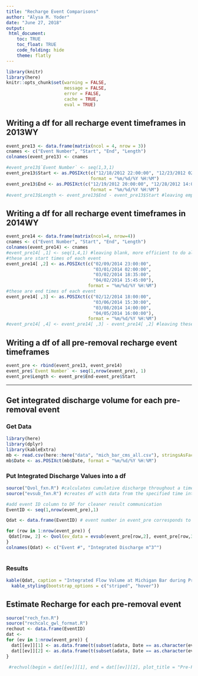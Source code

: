 ```yaml
---
title: "Recharge Event Comparisons"
author: "Alysa M. Yoder"
date: "June 27, 2018"
output: 
 html_document:
    toc: TRUE
    toc_float: TRUE
    code_folding: hide
    theme: flatly
---
```


```r
library(knitr)
library(here)
knitr::opts_chunk$set(warning = FALSE, 
                      message = FALSE,
                      error = FALSE, 
                      cache = TRUE, 
                      eval = TRUE)
```

## Writing a df for all recharge event timeframes in 2013WY
```r
event_pre13 <- data.frame(matrix(ncol = 4, nrow = 3))
cnames <- c("Event Number", "Start", "End", "Length")
colnames(event_pre13) <- cnames

#event_pre13$`Event Number` <- seq(1,3,1)
event_pre13$Start <- as.POSIXct(c("12/18/2012 22:00:00", "12/23/2012 02:45:00", "01/05/2013 21:45:00"), 
                                format = "%m/%d/%Y %H:%M")
event_pre13$End <- as.POSIXct(c("12/19/2012 20:00:00", "12/28/2012 14:00:00", "01/09/2013 02:00:00"), 
                                format = "%m/%d/%Y %H:%M")
#event_pre13$Length <- event_pre13$End - event_pre13$Start #leaving empty so they'll be consistent 
```

## Writing a df for all recharge event timeframes in 2014WY
```r
event_pre14 <- data.frame(matrix(ncol=4, nrow=4))
cnames <- c("Event Number", "Start", "End", "Length")
colnames(event_pre14) <- cnames
#event_pre14[ ,1] <- seq(1,4,1) #leaving blank, more efficient to do all at once after rbind
#these are start times of each event 
event_pre14[ ,2] <- as.POSIXct(c("02/09/2014 23:00:00", 
                                 "03/01/2014 02:00:00", 
                                 "03/02/2014 18:35:00", 
                                 "04/02/2014 15:45:00"),
                               format = "%m/%d/%Y %H:%M")
#these are end times of each event 
event_pre14[ ,3] <- as.POSIXct(c("02/12/2014 18:00:00", 
                                 "03/06/2014 15:30:00", 
                                 "03/08/2014 14:00:00", 
                                 "04/05/2014 16:00:00"),
                               format = "%m/%d/%Y %H:%M")
#event_pre14[ ,4] <- event_pre14[ ,3] - event_pre14[ ,2] #leaving these empty for now so units will be consistent
```

## Writing a df of all pre-removal recharge event timeframes
```r
event_pre <- rbind(event_pre13, event_pre14)
event_pre$`Event Number` <- seq(1,nrow(event_pre), 1)
event_pre$Length <- event_pre$End-event_pre$Start

```
***
## Get integrated discharge volume for each pre-removal event

### Get Data
```r
library(here)
library(dplyr)
library(kableExtra)
mb <- read.csv(here::here("data", "mich_bar_cms_all.csv"), stringsAsFactors = FALSE)
mb$Date <- as.POSIXct(mb$Date, format = "%m/%d/%Y %H:%M")
```

### Put Integrated Discharge Values into a df
```r
source("Qvol_fxn.R") #calculates cumulative discharge throughout a time period w/Mich.Bar data
source("evsub_fxn.R") #creates df with data from the specified time interval 

#add event ID column to DF for cleaner result communication
EventID <- seq(1,nrow(event_pre),1)

Qdat <- data.frame(EventID) # event number in event_pre corresponds to the row numbers in Qdat. 

for (row in 1:nrow(event_pre)) {
 Qdat[row, 2] <- Qvol(ev_data = evsub(event_pre[row,2], event_pre[row,3]))
}
colnames(Qdat) <- c("Event #", "Integrated Discharge m^3^")
 
```

### Results
```r
kable(Qdat, caption = "Integrated Flow Volume at Michigan Bar during Pre-Levee Removal Recharge Events (m^3^)") %>%
  kable_styling(bootstrap_options = c("striped", "hover"))

```

## Estimate Recharge for each pre-removal event
```r
source("rech_fxn.R")
source("rechcalc_gwl_format.R")
rechout <- data.frame(EventID)
dat <- 
for (ev in 1:nrow(event_pre)) {
  dat[[ev]][1] <- as.data.frame(t(subset(adata, Date == as.character(event_pre$Start[ev]))))
  dat[[ev]][2] <- as.data.frame(t(subset(adata, Date == as.character(event_pre$End[ev]))))
}

 #rechvol(begin = dat[[ev]][1], end = dat[[ev]][2], plot_title = "Pre-Removal Recharge Events"


```
